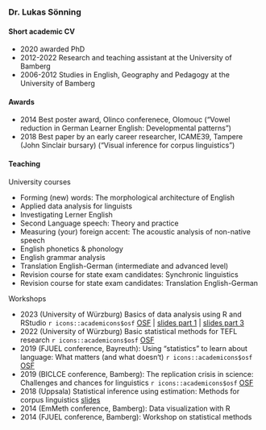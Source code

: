 ### Dr. Lukas Sönning

#### Short academic CV

- 2020 awarded PhD
- 2012-2022 Research and teaching assistant at the University of Bamberg
- 2006-2012 Studies in English, Geography and Pedagogy at the University of Bamberg


#### Awards

- 2014 Best poster award, Olinco conferenece, Olomouc ("Vowel reduction in German Learner English: Developmental patterns")
- 2018 Best paper by an early career researcher, ICAME39, Tampere (John Sinclair bursary) ("Visual inference for corpus linguistics")


#### Teaching

University courses

- Forming (new) words: The morphological architecture of English
- Applied data analysis for linguists
- Investigating Lerner English
- Second Language speech: Theory and practice
- Measuring (your) foreign accent: The acoustic analysis of non-native speech
- English phonetics & phonology
- English grammar analysis
- Translation English-German (intermediate and advanced level)
- Revision course for state exam candidates: Synchronic linguistics
- Revision course for state exam candidates: Translation English-German


Workshops

- 2023 (University of Würzburg) Basics of data analysis using R and RStudio `r icons::academicons$osf` [OSF](https://osf.io/j43v9/) | [slides part 1](resources_pages/slides_part_1.html){target="_blank"} | [slides part 3](resources_pages/slides_part_3.html){target="_blank"} 
- 2022 (University of Würzburg) Basic statistical methods for TEFL research `r icons::academicons$osf` [OSF](https://osf.io/v37pw/) 
- 2019 (FJUEL conference, Bayreuth): Using "statistics" to learn about language: What matters (and what doesn‘t) `r icons::academicons$osf` [OSF](https://osf.io/jafbz/)
- 2019 (BICLCE conference, Bamberg): The replication crisis in science: Challenges and chances for linguistics `r icons::academicons$osf` [OSF](https://osf.io/dhbce/)
- 2018 (Uppsala) Statistical inference using estimation: Methods for corpus linguistics [slides](https://osf.io/qrv5k)
- 2014 (EmMeth conference, Bamberg): Data visualization with R
- 2014 (FJUEL conference, Bamberg): Workshop on statistical methods
